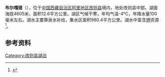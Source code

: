 {{ViewTibetanScript}}
{{Infobox_lake
 |湖泊名稱 =布尔嘎错
 |湖泊照片 = 
 |湖泊照片標題 = 
 |測深圖 =
 |測深圖標題 =
 |湖泊所在地 = [[中国|中国]][[西藏|西藏]]
 |座標 = {{coord |33|40|N|84|23|E|display=inline,title|scale:500000_type:waterbody_region:CN}}
 |湖泊類別 =[[咸水湖|咸水湖]] 
 |流入 =
 |流出 =
 |集水區面積 =980.4平方公里
 |集水區國家 =
 |湖泊長度 =5.4公里
 |湖泊闊度 =最大3.3公里<br />平均2.34公里
 |湖泊面積 =12.6平方公里
 |平均深度 = 
 |最深深度 = 
 |水體體積 = 
 |湖水停留時間 =
 |湖岸線長度 =
 |海拔高度 =4605米
 |湖中島嶼 =
 |湖邊城鎮 =
}}
{{Location map
 |China Tibet Ngari
 |mark=<!--dot-->Blue pog.svg
 |lat_deg=33|lat_min=40|lat_sec =
 |lon_deg=84|lon_min=23|lon_sec =
 |caption=布尔嘎错在[[西藏|西藏]]的位置。
 |position=right
 |width=350
 |float=right
}}
'''布尔嘎错'''（{{bo|z=བུར་ཀ་མཚོ|w=bur ka mtsho|t=Burka Tso}}），位于[[中国|中国]][[西藏自治区|西藏自治区]][[阿里地区|阿里地区]][[改则县|改则县]]境内，地处改则县中部。湖面海拔4605米，面积12.6平方公里。湖区气候干寒，年均气温-4℃，年降水量100毫米左右。湖水主要靠泉水补给，集水区面积980.4平方公里。湖水中富含[[钾|钾]]资源<ref>{{cite book zh |author=王苏民 窦鸿身 |title=中国湖泊志 |format=M |edition=1 |location=北京 |publisher=科学出版社 |date=1998|pages=466|id= ISBN 7-03-006706-1}}</ref>。
==参考资料==
{{Reflist}}

[[Category:改则县湖泊|Category:改则县湖泊]]